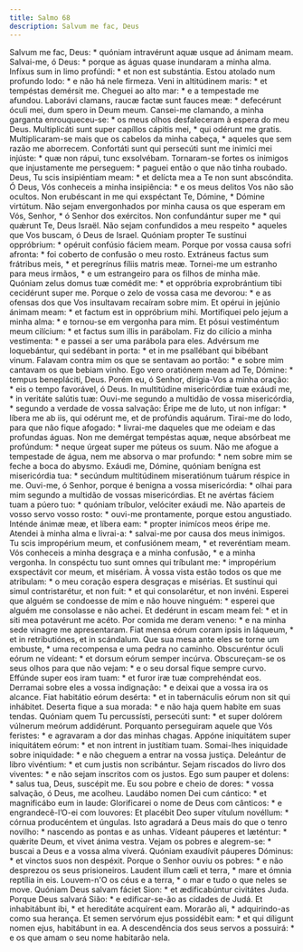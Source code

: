 ```yaml
---
title: Salmo 68
description: Salvum me fac, Deus
---
```


<div class="side-by-side not-content">
  <span>
    Salvum me fac, Deus: * quóniam intravérunt aquæ usque ad ánimam meam.
  </span>
  <span>
    Salvai-me, ó Deus: * porque as águas quase inundaram a minha alma.
  </span>
  <span>
    Infíxus sum in limo profúndi: * et non est substántia.
  </span>
  <span>
    Estou atolado num profundo lodo: * e não há nele firmeza.
  </span>
  <span>
    Veni in altitúdinem maris: * et tempéstas demérsit me.
  </span>
  <span>
    Cheguei ao alto mar: * e a tempestade me afundou.
  </span>
  <span>
    Laborávi clamans, raucæ factæ sunt fauces meæ: * defecérunt óculi mei, dum
    spero in Deum meum.
  </span>
  <span>
    Cansei-me clamando, a minha garganta enrouqueceu-se: * os meus olhos
    desfaleceram à espera do meu Deus.
  </span>
  <span>
    Multiplicáti sunt super capíllos cápitis mei, * qui odérunt me gratis.
  </span>
  <span>
    Multiplicaram-se mais que os cabelos da minha cabeça, * aqueles que sem
    razão me aborrecem.
  </span>
  <span>
    Confortáti sunt qui persecúti sunt me inimíci mei injúste: * quæ non rápui,
    tunc exsolvébam.
  </span>
  <span>
    Tornaram-se fortes os inimigos que injustamente me perseguem: * paguei então
    o que não tinha roubado.
  </span>
  <span>
    Deus, Tu scis insipiéntiam meam: * et delícta mea a Te non sunt abscóndita.
  </span>
  <span>
    Ó Deus, Vós conheceis a minha insipiência: * e os meus delitos Vos não são
    ocultos.
  </span>
  <span>
    Non erubéscant in me qui exspéctant Te, Dómine, * Dómine virtútum.
  </span>
  <span>
    Não sejam envergonhados por minha causa os que esperam em Vós, Senhor, * ó
    Senhor dos exércitos.
  </span>
  <span>
    Non confundántur super me * qui quǽrunt Te, Deus Israël.
  </span>
  <span>
    Não sejam confundidos a meu respeito * aqueles que Vos buscam, ó Deus de
    Israel.
  </span>
  <span>
    Quóniam propter Te sustínui oppróbrium: * opéruit confúsio fáciem meam.
  </span>
  <span>
    Porque por vossa causa sofri afronta: * foi coberto de confusão o meu rosto.
  </span>
  <span>
    Extráneus factus sum frátribus meis, * et peregrínus fíliis matris meæ.
  </span>
  <span>
    Tornei-me um estranho para meus irmãos, * e um estrangeiro para os filhos de
    minha mãe.
  </span>
  <span>
    Quóniam zelus domus tuæ comédit me: * et oppróbria exprobrántium tibi
    cecidérunt super me.
  </span>
  <span>
    Porque o zelo de vossa casa me devorou: * e as ofensas dos que Vos
    insultavam recaíram sobre mim.
  </span>
  <span>
    Et opérui in jejúnio ánimam meam: * et factum est in oppróbrium mihi.
  </span>
  <span>
    Mortifiquei pelo jejum a minha alma: * e tornou-se em vergonha para mim.
  </span>
  <span>
    Et pósui vestiméntum meum cilícium: * et factus sum illis in parábolam.
  </span>
  <span>
    Fiz do cilício a minha vestimenta: * e passei a ser uma parábola para eles.
  </span>
  <span>
    Advérsum me loquebántur, qui sedébant in porta: * et in me psallébant qui
    bibébant vinum.
  </span>
  <span>
    Falavam contra mim os que se sentavam ao portão: * e sobre mim cantavam os
    que bebiam vinho.
  </span>
  <span>
    Ego vero oratiónem meam ad Te, Dómine: * tempus benepláciti, Deus.
  </span>
  <span>
    Porém eu, ó Senhor, dirigia-Vos a minha oração: * eis o tempo favorável, ó
    Deus.
  </span>
  <span>
    In multitúdine misericórdiæ tuæ exáudi me, * in veritáte salútis tuæ:
  </span>
  <span>
    Ouvi-me segundo a multidão de vossa misericórdia, * segundo a verdade de
    vossa salvação:
  </span>
  <span>
    Éripe me de luto, ut non infígar: * líbera me ab iis, qui odérunt me, et de
    profúndis aquárum.
  </span>
  <span>
    Tirai-me do lodo, para que não fique afogado: * livrai-me daqueles que me
    odeiam e das profundas águas.
  </span>
  <span>
    Non me demérgat tempéstas aquæ, neque absórbeat me profúndum: * neque úrgeat
    super me púteus os suum.
  </span>
  <span>
    Não me afogue a tempestade de água, nem me absorva o mar profundo: * nem
    sobre mim se feche a boca do abysmo.
  </span>
  <span>
    Exáudi me, Dómine, quóniam benígna est misericórdia tua: * secúndum
    multitúdinem miseratiónum tuárum réspice in me.
  </span>
  <span>
    Ouvi-me, ó Senhor, porque é benigna a vossa misericórdia: * olhai para mim
    segundo a multidão de vossas misericórdias.
  </span>
  <span>
    Et ne avértas fáciem tuam a púero tuo: * quóniam tríbulor, velóciter exáudi
    me.
  </span>
  <span>
    Não aparteis de vosso servo vosso rosto: * ouvi-me prontamente, porque estou
    angustiado.
  </span>
  <span>
    Inténde ánimæ meæ, et líbera eam: * propter inimícos meos éripe me.
  </span>
  <span>
    Atendei à minha alma e livrai-a: * salvai-me por causa dos meus inimigos.
  </span>
  <span>
    Tu scis impropérium meum, et confusiónem meam, * et reveréntiam meam.
  </span>
  <span>
    Vós conheceis a minha desgraça e a minha confusão, * e a minha vergonha.
  </span>
  <span>
    In conspéctu tuo sunt omnes qui tríbulant me: * impropérium exspectávit cor
    meum, et misériam.
  </span>
  <span>
    À vossa vista estão todos os que me atribulam: * o meu coração espera
    desgraças e misérias.
  </span>
  <span>
    Et sustínui qui simul contristarétur, et non fuit: * et qui consolarétur, et
    non invéni.
  </span>
  <span>
    Esperei que alguém se condoesse de mim e não houve ninguém: * esperei que
    alguém me consolasse e não achei.
  </span>
  <span>
    Et dedérunt in escam meam fel: * et in siti mea potavérunt me acéto.
  </span>
  <span>
    Por comida me deram veneno: * e na minha sede vinagre me apresentaram.
  </span>
  <span>
    Fiat mensa eórum coram ipsis in láqueum, * et in retributiónes, et in
    scándalum.
  </span>
  <span>
    Que sua mesa ante eles se torne um embuste, * uma recompensa e uma pedra no
    caminho.
  </span>
  <span>
    Obscuréntur óculi eórum ne vídeant: * et dorsum eórum semper incúrva.
  </span>
  <span>
    Obscureçam-se os seus olhos para que não vejam: * e o seu dorsal fique
    sempre curvo.
  </span>
  <span>
    Effúnde super eos iram tuam: * et furor iræ tuæ comprehéndat eos.
  </span>
  <span>
    Derramai sobre eles a vossa indignação: * e deixai que a vossa ira os
    alcance.
  </span>
  <span>
    Fiat habitátio eórum desérta: * et in tabernáculis eórum non sit qui
    inhábitet.
  </span>
  <span>
    Deserta fique a sua morada: * e não haja quem habite em suas tendas.
  </span>
  <span>
    Quóniam quem Tu percussísti, persecúti sunt: * et super dolórem vúlnerum
    meórum addidérunt.
  </span>
  <span>
    Porquanto perseguiram aquele que Vós feristes: * e agravaram a dor das
    minhas chagas.
  </span>
  <span>
    Appóne iniquitátem super iniquitátem eórum: * et non intrent in justítiam
    tuam.
  </span>
  <span>
    Somai-lhes iniquidade sobre iniquidade: * e não cheguem a entrar na vossa
    justiça.
  </span>
  <span>
    Deleántur de libro vivéntium: * et cum justis non scribántur.
  </span>
  <span>
    Sejam riscados do livro dos viventes: * e não sejam inscritos com os justos.
  </span>
  <span>
    Ego sum pauper et dolens: * salus tua, Deus, suscépit me.
  </span>
  <span>
    Eu sou pobre e cheio de dores: * vossa salvação, ó Deus, me acolheu.
  </span>
  <span>
    Laudábo nomen Dei cum cántico: * et magnificábo eum in laude:
  </span>
  <span>
    Glorificarei o nome de Deus com cânticos: * e engrandecê-l’O-ei com
    louvores:
  </span>
  <span>
    Et placébit Deo super vítulum novéllum: * córnua producéntem et úngulas.
  </span>
  <span>
    Isto agradará a Deus mais do que o tenro novilho: * nascendo as pontas e as
    unhas.
  </span>
  <span>
    Vídeant páuperes et læténtur: * quǽrite Deum, et vivet ánima vestra.
  </span>
  <span>
    Vejam os pobres e alegrem-se: * buscai a Deus e a vossa alma viverá.
  </span>
  <span>
    Quóniam exaudívit páuperes Dóminus: * et vinctos suos non despéxit.
  </span>
  <span>
    Porque o Senhor ouviu os pobres: * e não desprezou os seus prisioneiros.
  </span>
  <span>
    Laudent illum cæli et terra, * mare et ómnia reptília in eis.
  </span>
  <span>
    Louvem-n'O os céus e a terra, * o mar e tudo o que neles se move.
  </span>
  <span>
    Quóniam Deus salvam fáciet Sion: * et ædificabúntur civitátes Juda.
  </span>
  <span>
    Porque Deus salvará Sião: * e edificar-se-ão as cidades de Judá.
  </span>
  <span>
    Et inhabitábunt ibi, * et hereditáte acquírent eam.
  </span>
  <span>
    Morarão ali, * adquirindo-as como sua herança.
  </span>
  <span>
    Et semen servórum ejus possidébit eam: * et qui díligunt nomen ejus,
    habitábunt in ea.
  </span>
  <span>
    A descendência dos seus servos a possuirá: * e os que amam o seu nome
    habitarão nela.
  </span>
</div>
